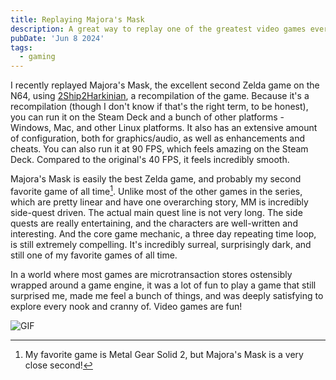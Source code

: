 ```yaml
---
title: Replaying Majora's Mask
description: A great way to replay one of the greatest video games ever made.
pubDate: 'Jun 8 2024'
tags:
  - gaming
---
```


I recently replayed Majora's Mask, the excellent second Zelda game on the N64, using [2Ship2Harkinian](https://github.com/HarbourMasters/2ship2harkinian), a recompilation of the game. Because it's a recompilation (though I don't know if that's the right term, to be honest), you can run it on the Steam Deck and a bunch of other platforms - Windows, Mac, and other Linux platforms. It also has an extensive amount of configuration, both for graphics/audio, as well as enhancements and cheats. You can also run it at 90 FPS, which feels amazing on the Steam Deck. Compared to the original's 40 FPS, it feels incredibly smooth.

Majora's Mask is easily the best Zelda game, and probably my second favorite game of all time[^1]. Unlike most of the other games in the series, which are pretty linear and have one overarching story, MM is incredibly side-quest driven. The actual main quest line is not very long. The side quests are really entertaining, and the characters are well-written and interesting. And the core game mechanic, a three day repeating time loop, is still extremely compelling. It's incredibly surreal, surprisingly dark, and still one of my favorite games of all time.

In a world where most games are microtransaction stores ostensibly wrapped around a game engine, it was a lot of fun to play a game that still surprised me, made me feel a bunch of things, and was deeply satisfying to explore every nook and cranny of. Video games are fun!

![GIF](https://media1.tenor.com/m/d92F6TYUpxUAAAAC/the-legend-of-zelda-majoras-mask.gif)

[^1]: My favorite game is Metal Gear Solid 2, but Majora's Mask is a very close second!
